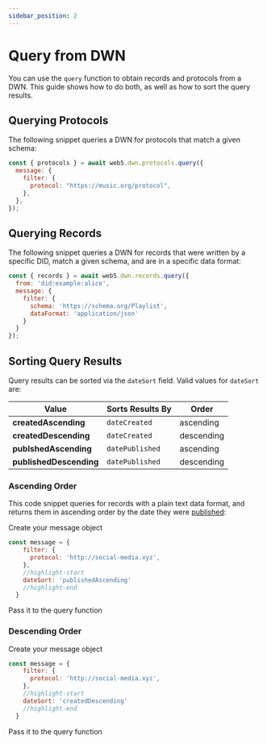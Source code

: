 ```yaml
---
sidebar_position: 2
---
```



# Query from DWN

You can use the `query` function to obtain records and protocols from a DWN. This guide shows how to do both, as well as how to sort the query results.

## Querying Protocols

The following snippet queries a DWN for protocols that match a given schema:

```js
const { protocols } = await web5.dwn.protocols.query({
  message: {
    filter: {
      protocol: "https://music.org/protocol",
    },
  },
});
```

## Querying Records

The following snippet queries a DWN for records that were written by a specific DID, match a given schema, and are in a specific data format:

```js
const { records } = await web5.dwn.records.query({
  from: 'did:example:alice',
  message: {
    filter: {
      schema: 'https://schema.org/Playlist',
      dataFormat: 'application/json'
    }
  }
});
```

## Sorting Query Results

Query results can be sorted via the `dateSort` field. Valid values for `dateSort` are:

| Value                     | Sorts Results By | Order       |
| -----------               | -----------      | ----------- |  
| **createdAscending**      | `dateCreated`    | ascending   |
| **createdDescending**     | `dateCreated`    | descending  |
| **publshedAscending**     | `datePublished`  | ascending   |
| **publishedDescending**   | `datePublished`  | descending  |

### Ascending Order

This code snippet queries for records with a plain text data format, and returns them in ascending order by the date they were [published](/docs/web5/build/decentralized-web-nodes/publishing-records):

Create your message object
```js
const message = {
    filter: {
      protocol: 'http://social-media.xyz',
    },
    //highlight-start
    dateSort: 'publishedAscending'
    //highlight-end
  }
```

Pass it to the query function
<CodeSnippet functionName="queryRecordsWithFilter" />

### Descending Order


Create your message object
```js
const message = {
    filter: {
      protocol: 'http://social-media.xyz',
    },
    //highlight-start
    dateSort: 'createdDescending'
    //highlight-end
  }
```

Pass it to the query function
<CodeSnippet functionName="queryRecordsWithFilter" />

